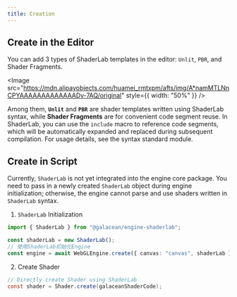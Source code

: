 ```yaml
---
title: Creation
---
```


## Create in the Editor

You can add 3 types of ShaderLab templates in the editor: `Unlit`, `PBR`, and Shader Fragments.

<Image
  src="https://mdn.alipayobjects.com/huamei_rmtxpm/afts/img/A*namMTLNnCPYAAAAAAAAAAAAADv-7AQ/original"
  style={{ width: "50%" }}
/>

Among them, **`Unlit`** and **`PBR`** are shader templates written using ShaderLab syntax, while **Shader Fragments** are for convenient code segment reuse. In ShaderLab, you can use the `include` macro to reference code segments, which will be automatically expanded and replaced during subsequent compilation. For usage details, see the syntax standard module.

## Create in Script

Currently, `ShaderLab` is not yet integrated into the engine core package. You need to pass in a newly created `ShaderLab` object during engine initialization; otherwise, the engine cannot parse and use shaders written in `ShaderLab` syntax.

1. `ShaderLab` Initialization

```ts
import { ShaderLab } from "@galacean/engine-shaderlab";

const shaderLab = new ShaderLab();
// 使用ShaderLab初始化Engine
const engine = await WebGLEngine.create({ canvas: "canvas", shaderLab });
```

2. Create Shader

```glsl
// Directly create Shader using ShaderLab
const shader = Shader.create(galaceanShaderCode);
```
